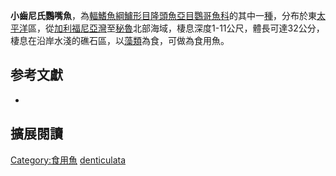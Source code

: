 {{Speciesbox
| status = LC
| status_system = iucn3.1
| genus = Nicholsina
| species = denticulata
| authority = Evermann & Radcliffe, 1917
| synonyms = *''Xenoscarus denticulatus''<br /><small>Evermann & Radcliffe, 1917</small>
*''Xenoscarus hubbsi''<br /><small>Harry, 1950</small>
}}

'''小齒尼氏鸚嘴魚'''，為[[輻鰭魚綱|輻鰭魚綱]][[鱸形目|鱸形目]][[隆頭魚亞目|隆頭魚亞目]][[鸚哥魚科|鸚哥魚科]]的其中一[[種|種]]，分布於東[[太平洋|太平洋]]區，從[[加利福尼亞灣|加利福尼亞灣]]至[[秘魯|秘魯]]北部海域，棲息深度1-11公尺，體長可達32公分，棲息在沿岸水淺的礁石區，以[[藻類|藻類]]為食，可做為食用魚。

== 参考文獻 ==
*{{FishBase_species|genus=Nicholsina|species=denticulata|year=2012|month=7}}

== 擴展閱讀 == 
{{refbegin}}
{{wikispecies-inline|Nicholsina denticulata|小齒尼氏鸚嘴魚}}
{{refend}}
{{Taxonbar|from=Q2793372}}

[[Category:食用魚|Category:食用魚]]
[[Category:尼氏鸚嘴魚屬|denticulata]]


{{鱸形目小作品}}
